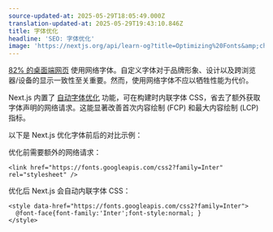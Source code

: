 ```yaml
---
source-updated-at: 2025-05-29T18:05:49.000Z
translation-updated-at: 2025-05-29T19:43:10.846Z
title: 字体优化
headline: 'SEO: 字体优化'
image: 'https://nextjs.org/api/learn-og?title=Optimizing%20Fonts&amp;chapter=27'
---
```


[82% 的桌面端网页](https://almanac.httparchive.org/en/2020/fonts) 使用网络字体。自定义字体对于品牌形象、设计以及跨浏览器/设备的显示一致性至关重要。然而，使用网络字体不应以牺牲性能为代价。

Next.js 内置了 [自动字体优化](/docs/basic-features/font-optimization) 功能，可在构建时内联字体 CSS，省去了额外获取字体声明的网络请求。这能显著改善首次内容绘制 (FCP) 和最大内容绘制 (LCP) 指标。

以下是 Next.js 优化字体前后的对比示例：

优化前需要额外的网络请求：
```
<link href="https://fonts.googleapis.com/css2?family=Inter" rel="stylesheet" />
```

优化后 Next.js 会自动内联字体 CSS：
```
<style data-href="https://fonts.googleapis.com/css2?family=Inter">
  @font-face{font-family:'Inter';font-style:normal; }
</style>
```